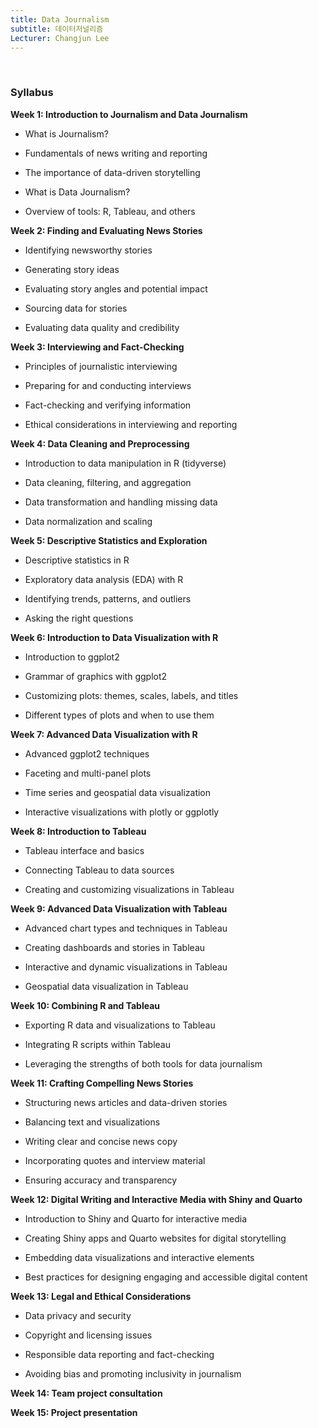 ```yaml
---
title: Data Journalism
subtitle: 데이터저널리즘
Lecturer: Changjun Lee
---
```


<br>

### Syllabus

**Week 1: Introduction to Journalism and Data Journalism**

-   What is Journalism?

-   Fundamentals of news writing and reporting

-   The importance of data-driven storytelling

-   What is Data Journalism?

-   Overview of tools: R, Tableau, and others

**Week 2: Finding and Evaluating News Stories**

-   Identifying newsworthy stories

-   Generating story ideas

-   Evaluating story angles and potential impact

-   Sourcing data for stories

-   Evaluating data quality and credibility

**Week 3: Interviewing and Fact-Checking**

-   Principles of journalistic interviewing

-   Preparing for and conducting interviews

-   Fact-checking and verifying information

-   Ethical considerations in interviewing and reporting

**Week 4: Data Cleaning and Preprocessing**

-   Introduction to data manipulation in R (tidyverse)

-   Data cleaning, filtering, and aggregation

-   Data transformation and handling missing data

-   Data normalization and scaling

**Week 5: Descriptive Statistics and Exploration**

-   Descriptive statistics in R

-   Exploratory data analysis (EDA) with R

-   Identifying trends, patterns, and outliers

-   Asking the right questions

**Week 6: Introduction to Data Visualization with R**

-   Introduction to ggplot2

-   Grammar of graphics with ggplot2

-   Customizing plots: themes, scales, labels, and titles

-   Different types of plots and when to use them

**Week 7: Advanced Data Visualization with R**

-   Advanced ggplot2 techniques

-   Faceting and multi-panel plots

-   Time series and geospatial data visualization

-   Interactive visualizations with plotly or ggplotly

**Week 8: Introduction to Tableau**

-   Tableau interface and basics

-   Connecting Tableau to data sources

-   Creating and customizing visualizations in Tableau

**Week 9: Advanced Data Visualization with Tableau**

-   Advanced chart types and techniques in Tableau

-   Creating dashboards and stories in Tableau

-   Interactive and dynamic visualizations in Tableau

-   Geospatial data visualization in Tableau

**Week 10: Combining R and Tableau**

-   Exporting R data and visualizations to Tableau

-   Integrating R scripts within Tableau

-   Leveraging the strengths of both tools for data journalism

**Week 11: Crafting Compelling News Stories**

-   Structuring news articles and data-driven stories

-   Balancing text and visualizations

-   Writing clear and concise news copy

-   Incorporating quotes and interview material

-   Ensuring accuracy and transparency

**Week 12: Digital Writing and Interactive Media with Shiny and Quarto**

-   Introduction to Shiny and Quarto for interactive media

-   Creating Shiny apps and Quarto websites for digital storytelling

-   Embedding data visualizations and interactive elements

-   Best practices for designing engaging and accessible digital content

**Week 13: Legal and Ethical Considerations**

-   Data privacy and security

-   Copyright and licensing issues

-   Responsible data reporting and fact-checking

-   Avoiding bias and promoting inclusivity in journalism

**Week 14: Team project consultation**

**Week 15: Project presentation**

\
